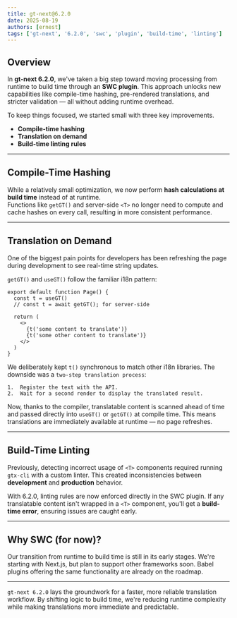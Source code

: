 ```yaml
---
title: gt-next@6.2.0
date: 2025-08-19
authors: [ernest]
tags: ['gt-next', '6.2.0', 'swc', 'plugin', 'build-time', 'linting']
---
```


## Overview

In **gt-next 6.2.0**, we've taken a big step toward moving processing from runtime to build time through an **SWC plugin**.
This approach unlocks new capabilities like compile-time hashing, pre-rendered translations, and stricter validation — all without adding runtime overhead.

To keep things focused, we started small with three key improvements.

- **Compile-time hashing**
- **Translation on demand**
- **Build-time linting rules**

---

## Compile-Time Hashing

While a relatively small optimization, we now perform **hash calculations at build time** instead of at runtime.  
Functions like `getGT()` and server-side `<T>` no longer need to compute and cache hashes on every call, resulting in more consistent performance.

---

## Translation on Demand

One of the biggest pain points for developers has been refreshing the page during development to see real-time string updates.

`getGT()` and `useGT()` follow the familiar i18n pattern:

```tsx title="page.tsx" copy
export default function Page() {
  const t = useGT()
  // const t = await getGT(); for server-side

  return (
    <>
      {t('some content to translate')}
      {t('some other content to translate')}
    </>
  )
}
```

We deliberately kept `t()` synchronous to match other i18n libraries.
The downside was a `two-step translation process`:

    1.	Register the text with the API.
    2.	Wait for a second render to display the translated result.

Now, thanks to the compiler, translatable content is scanned ahead of time and passed directly into `useGT()` or `getGT()` at compile time.
This means translations are immediately available at runtime — no page refreshes.

---

## Build-Time Linting

Previously, detecting incorrect usage of `<T>` components required running `gtx-cli` with a custom linter.
This created inconsistencies between **development** and **production** behavior.

With 6.2.0, linting rules are now enforced directly in the SWC plugin.
If any translatable content isn't wrapped in a `<T>` component, you'll get a **build-time error**, ensuring issues are caught early.

---

## Why SWC (for now)?

Our transition from runtime to build time is still in its early stages.
We're starting with Next.js, but plan to support other frameworks soon.
Babel plugins offering the same functionality are already on the roadmap.

---

`gt-next 6.2.0` lays the groundwork for a faster, more reliable translation workflow.
By shifting logic to build time, we're reducing runtime complexity while making translations more immediate and predictable.
